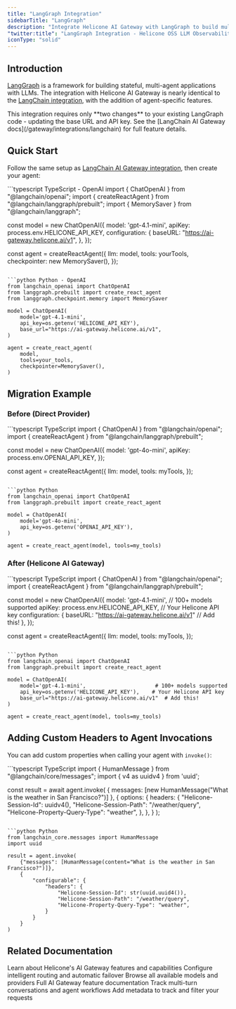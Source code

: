 ```yaml
---
title: "LangGraph Integration"
sidebarTitle: "LangGraph"
description: "Integrate Helicone AI Gateway with LangGraph to build multi-agent workflows with access to 100+ LLM providers."
"twitter:title": "LangGraph Integration - Helicone OSS LLM Observability"
iconType: "solid"
---
```



## Introduction

[LangGraph](https://www.langchain.com/langgraph) is a framework for building stateful, multi-agent applications with LLMs. The integration with Helicone AI Gateway is nearly identical to the [LangChain integration](/gateway/integrations/langchain), with the addition of agent-specific features.

<Note>
  This integration requires only **two changes** to your existing LangGraph code - updating the base URL and API key. See the [LangChain AI Gateway docs](/gateway/integrations/langchain) for full feature details.
</Note>

## Quick Start

Follow the same setup as [LangChain AI Gateway integration](/gateway/integrations/langchain), then create your agent:

<CodeGroup>
```typescript TypeScript - OpenAI
import { ChatOpenAI } from "@langchain/openai";
import { createReactAgent } from "@langchain/langgraph/prebuilt";
import { MemorySaver } from "@langchain/langgraph";

const model = new ChatOpenAI({
    model: 'gpt-4.1-mini',
    apiKey: process.env.HELICONE_API_KEY,
    configuration: {
        baseURL: "https://ai-gateway.helicone.ai/v1",
    },
});

const agent = createReactAgent({
    llm: model,
    tools: yourTools,
    checkpointer: new MemorySaver(),
});
```

```python Python - OpenAI
from langchain_openai import ChatOpenAI
from langgraph.prebuilt import create_react_agent
from langgraph.checkpoint.memory import MemorySaver

model = ChatOpenAI(
    model='gpt-4.1-mini',
    api_key=os.getenv('HELICONE_API_KEY'),
    base_url="https://ai-gateway.helicone.ai/v1",
)

agent = create_react_agent(
    model,
    tools=your_tools,
    checkpointer=MemorySaver(),
)
```
</CodeGroup>

## Migration Example

### Before (Direct Provider)

<CodeGroup>
```typescript TypeScript
import { ChatOpenAI } from "@langchain/openai";
import { createReactAgent } from "@langchain/langgraph/prebuilt";

const model = new ChatOpenAI({
    model: 'gpt-4o-mini',
    apiKey: process.env.OPENAI_API_KEY,
});

const agent = createReactAgent({
    llm: model,
    tools: myTools,
});
```

```python Python
from langchain_openai import ChatOpenAI
from langgraph.prebuilt import create_react_agent

model = ChatOpenAI(
    model='gpt-4o-mini',
    api_key=os.getenv('OPENAI_API_KEY'),
)

agent = create_react_agent(model, tools=my_tools)
```
</CodeGroup>

### After (Helicone AI Gateway)

<CodeGroup>
```typescript TypeScript
import { ChatOpenAI } from "@langchain/openai";
import { createReactAgent } from "@langchain/langgraph/prebuilt";

const model = new ChatOpenAI({
    model: 'gpt-4.1-mini',                      // 100+ models supported
    apiKey: process.env.HELICONE_API_KEY,      // Your Helicone API key
    configuration: {
        baseURL: "https://ai-gateway.helicone.ai/v1"  // Add this!
    },
});

const agent = createReactAgent({
    llm: model,
    tools: myTools,
});
```

```python Python
from langchain_openai import ChatOpenAI
from langgraph.prebuilt import create_react_agent

model = ChatOpenAI(
    model='gpt-4.1-mini',                      # 100+ models supported
    api_key=os.getenv('HELICONE_API_KEY'),    # Your Helicone API key
    base_url="https://ai-gateway.helicone.ai/v1"  # Add this!
)

agent = create_react_agent(model, tools=my_tools)
```
</CodeGroup>

## Adding Custom Headers to Agent Invocations

You can add custom properties when calling your agent with `invoke()`:

<CodeGroup>
```typescript TypeScript
import { HumanMessage } from "@langchain/core/messages";
import { v4 as uuidv4 } from 'uuid';

const result = await agent.invoke(
    { messages: [new HumanMessage("What is the weather in San Francisco?")] },
    {
        options: {
            headers: {
                "Helicone-Session-Id": uuidv4(),
                "Helicone-Session-Path": "/weather/query",
                "Helicone-Property-Query-Type": "weather",
            },
        },
    }
);
```

```python Python
from langchain_core.messages import HumanMessage
import uuid

result = agent.invoke(
    {"messages": [HumanMessage(content="What is the weather in San Francisco?")]},
    {
        "configurable": {
            "headers": {
                "Helicone-Session-Id": str(uuid.uuid4()),
                "Helicone-Session-Path": "/weather/query",
                "Helicone-Property-Query-Type": "weather",
            }
        }
    }
)
```
</CodeGroup>

## Related Documentation

<CardGroup cols={2}>
  <Card title="AI Gateway Overview" icon="arrow-progress" href="/gateway/overview">
    Learn about Helicone's AI Gateway features and capabilities
  </Card>
  <Card title="Provider Routing" icon="route" href="/gateway/provider-routing">
    Configure intelligent routing and automatic failover
  </Card>
  <Card title="Model Registry" icon="database" href="https://helicone.ai/models">
    Browse all available models and providers
  </Card>
  <Card title="LangChain Integration" icon="link" href="/gateway/integrations/langchain">
    Full AI Gateway feature documentation
  </Card>
  <Card title="Sessions" icon="chart-network" href="/features/sessions">
    Track multi-turn conversations and agent workflows
  </Card>
  <Card title="Custom Properties" icon="tags" href="/features/advanced-usage/custom-properties">
    Add metadata to track and filter your requests
  </Card>
</CardGroup>
